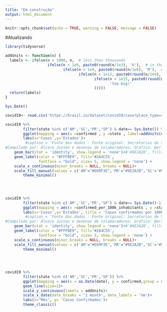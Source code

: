 ```yaml
---
title: "Em construção"
output: html_document
---
```


```r
knitr::opts_chunk$set(echo = TRUE, warning = FALSE, message = FALSE)
```
#Atualizando
```r
library(tidyverse)

addUnits <- function(n) {
  labels <- ifelse(n < 1000, n,  # less than thousands
                   ifelse(n < 1e6, paste0(round(n/1e3), 'k'),  # in thousands
                          ifelse(n < 1e9, paste0(round(n/1e6), 'M'),  # in millions
                                 ifelse(n < 1e12, paste0(round(n/1e9), 'B'), # in billions
                                        ifelse(n < 1e15, paste0(round(n/1e12), 'T'), # in trillions
                                               'too big!'
                                        )))))
  return(labels)
}
```

```r
Sys.Date()
```

```r
covid19<- read.csv('https://brasil.io/dataset/covid19/caso?place_type=state&format=csv')
```

```r

covid19 %>% 
        filter(state %in% c('AM','SC','PR','SP') & date== Sys.Date()) %>% 
        ggplot(mapping = aes(x =confirmed , y =state , label=addUnits(confirmed), fill=state)) +
        labs(x='Casos',y='Estados')+
         #caption = 'Fonte dos dados - Fonte original: Secretarias de Saúde estaduais
#Compilado por: Álvaro Justen e dezenas de colaboradores; Gráfico: @ericles_pvieira'size=32)+
    geom_bar(stat = 'identity', show.legend = 'none')+#'#9E2A2B', fill='#9E2A2B')++
    geom_label(color = "#FFFBE9", fill='#2A4C55',
               fontface = "bold", size= 5, show.legend = 'none') +
    scale_x_continuous(minor_breaks = NULL, breaks = NULL)+
    scale_fill_manual(values = c('AM'="#E09F3E",'PR'="#9E2A2B",'SC'='#540B0E','SP' = '#2E4052'))+
        theme_minimal()
        
 
        

```
```r

covid19 %>% 
        filter(state %in% c('AM','SC','PR','SP') & date== Sys.Date()-1) %>% 
        ggplot(mapping = aes(x =confirmed_per_100k_inhabitants , y =state , label=addUnits(confirmed_per_100k_inhabitants), fill=state)) +
        labs(x='Casos',y='Estados', title = 'Casos confirmados por 100k habitantes')+
         #caption = 'Fonte dos dados - Fonte original: Secretarias de Saúde estaduais
#Compilado por: Álvaro Justen e dezenas de colaboradores; Gráfico: @ericles_pvieira'size=32)+
    geom_bar(stat = 'identity', show.legend = 'none')+#'#9E2A2B', fill='#9E2A2B')++
    geom_label(color = "#FFFBE9", fill='#2A4C55',
               fontface = "bold", size= 5, show.legend = 'none') +
    scale_x_continuous(minor_breaks = NULL, breaks = NULL)+
    scale_fill_manual(values = c('AM'="#E09F3E",'PR'="#9E2A2B",'SC'='#540B0E','SP' = '#2E4052'))+
        theme_minimal()
        
 
        

```

```r

covid19 %>% 
        filter(state %in% c('AM','SC','PR','SP')) %>% 
        ggplot(mapping = aes(x = as.Date(date), y = confirmed,group = state,color = factor(state)))+
        geom_line(size=1)+
        scale_y_continuous(labels = addUnits)+
        scale_x_date(date_breaks = '1 month', date_labels = '%m')+
        labs(x='Mês', y= 'Casos Confirmados')+
        theme_classic()
                     

```

